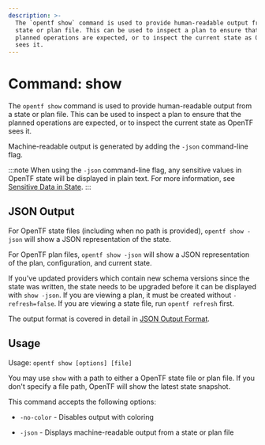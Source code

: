 ```yaml
---
description: >-
  The `opentf show` command is used to provide human-readable output from a
  state or plan file. This can be used to inspect a plan to ensure that the
  planned operations are expected, or to inspect the current state as OpenTF
  sees it.
---
```


# Command: show

The `opentf show` command is used to provide human-readable output
from a state or plan file. This can be used to inspect a plan to ensure
that the planned operations are expected, or to inspect the current state
as OpenTF sees it.

Machine-readable output is generated by adding the `-json` command-line
flag.

:::note
When using the `-json` command-line flag, any sensitive values in
OpenTF state will be displayed in plain text. For more information, see
[Sensitive Data in State](/docs/language/state/sensitive-data).
:::

## JSON Output

For OpenTF state files (including when no path is provided),
`opentf show -json` will show a JSON representation of the state.

For OpenTF plan files, `opentf show -json` will show a JSON representation
of the plan, configuration, and current state.

If you've updated providers which contain new schema versions since the state
was written, the state needs to be upgraded before it can be displayed with
`show -json`. If you are viewing a plan, it must be created without
`-refresh=false`. If you are viewing a state file, run `opentf refresh`
first.

The output format is covered in detail in [JSON Output Format](/docs/internals/json-format).

## Usage

Usage: `opentf show [options] [file]`

You may use `show` with a path to either a OpenTF state file or plan
file. If you don't specify a file path, OpenTF will show the latest state
snapshot.

This command accepts the following options:

* `-no-color` - Disables output with coloring

* `-json` - Displays machine-readable output from a state or plan file
